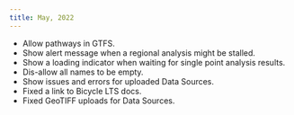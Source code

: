 ```yaml
---
title: May, 2022
---
```


- Allow pathways in GTFS.
- Show alert message when a regional analysis might be stalled.
- Show a loading indicator when waiting for single point analysis results.
- Dis-allow all names to be empty.
- Show issues and errors for uploaded Data Sources.
- Fixed a link to Bicycle LTS docs.
- Fixed GeoTIFF uploads for Data Sources.
